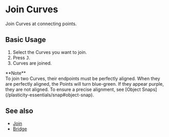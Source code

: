 
# Join Curves

<Reference shortcut="J" command="Join" button="In Command Bar" buttonIcon='button-join' />

Join Curves at connecting points.

## Basic Usage

1. Select the Curves you want to join.
2. Press <kbd>J</kbd>.
3. Curves are joined.

<Callout emoji="❗">
**Note**<br />
To join two Curves, their endpoints must be perfectly aligned.
When they are perfectly aligned, the Points will turn blue-green. If they appear purple, they are not aligned. To ensure a precise alignment, see [Object Snaps](/plasticity-essentials/snap#object-snap).
</Callout>

<VideoPlayer fileName="join-curves"/>

## See also
- [Join](join)
- [Bridge](bridge)
